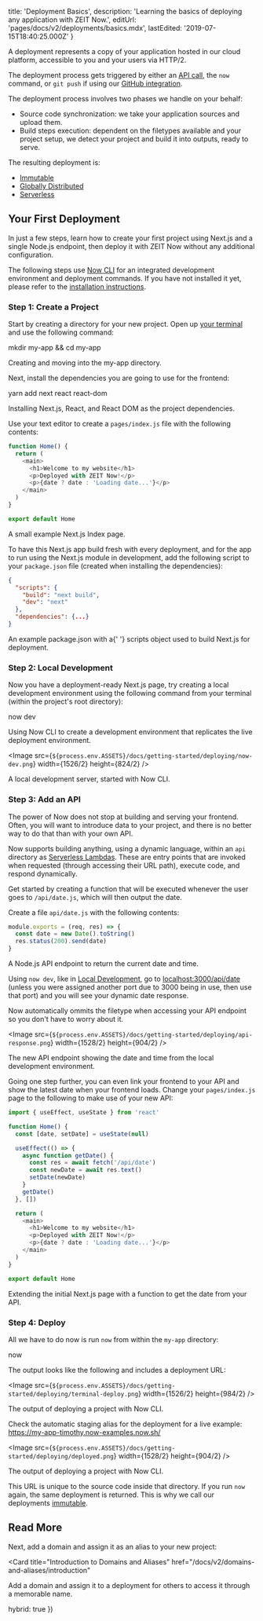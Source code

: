 
  title: 'Deployment Basics',
  description:
    'Learning the basics of deploying any application with ZEIT Now.',
  editUrl: 'pages/docs/v2/deployments/basics.mdx',
  lastEdited: '2019-07-15T18:40:25.000Z'
}

A deployment represents a copy of your application hosted in our cloud platform, accessible to you and your users via HTTP/2.

The deployment process gets triggered by either an [API call](/docs/api), the `now` command, or `git push` if using our [GitHub integration](/docs/v2/integrations/now-for-github).

The deployment process involves two phases we handle on your behalf:

- Source code synchronization: we take your application sources and upload them.
- Build steps execution: dependent on the filetypes available and your project setup, we detect your project and build it into outputs, ready to serve.

The resulting deployment is:

- [Immutable](/docs/v2/deployments/concepts/immutability)
- [Globally Distributed](/smart-cdn)
- [Serverless](/docs/v2/deployments/concepts/lambdas/#conceptual-model)

## Your First Deployment

In just a few steps, learn how to create your first project using Next.js and a single Node.js endpoint, then deploy it with ZEIT Now without any additional configuration.

The following steps use [Now CLI](/docs/v2/getting-started/installation#now-cli) for an integrated development environment and deployment commands. If you have not installed it yet, please refer to the [installation instructions](/docs/v2/getting-started/installation).

### Step 1: Create a Project

Start by creating a directory for your new project. Open up [your terminal](https://hyper.is) and use the following command:

<TerminalInput>mkdir my-app && cd my-app</TerminalInput>
<Caption>Creating and moving into the <InlineCode>my-app</InlineCode> directory.</Caption>

Next, install the dependencies you are going to use for the frontend:

<TerminalInput>yarn add next react react-dom</TerminalInput>
<Caption>Installing Next.js, React, and React DOM as the project dependencies.</Caption>

Use your text editor to create a `pages/index.js` file with the following contents:

```js
function Home() {
  return (
    <main>
      <h1>Welcome to my website</h1>
      <p>Deployed with ZEIT Now!</p>
      <p>{date ? date : 'Loading date...'}</p>
    </main>
  )
}

export default Home
```

<Caption>A small example Next.js Index page.</Caption>

To have this Next.js app build fresh with every deployment, and for the app to run using the Next.js module in development, add the following script to your `package.json` file (created when installing the dependencies):

```json
{
  "scripts": {
    "build": "next build",
    "dev": "next"
  },
  "dependencies": {...}
}
```

<Caption>
  An example <InlineCode>package.json</InlineCode> with a{' '}
  <InlineCode>scripts</InlineCode> object used to build Next.js for deployment.
</Caption>

### Step 2: Local Development

Now you have a deployment-ready Next.js page, try creating a local development environment using the following command from your terminal (within the project's root directory):

<TerminalInput>now dev</TerminalInput>
<Caption>Using Now CLI to create a development environment that replicates the live deployment environment.</Caption>

<Image
  src={`${process.env.ASSETS}/docs/getting-started/deploying/now-dev.png`}
  width={1526/2}
  height={824/2}
/>
<Caption>A local development server, started with <GenericLink href="/docs/v2/getting-started/installation#now-cli">Now CLI</GenericLink>.</Caption>

### Step 3: Add an API

The power of Now does not stop at building and serving your frontend. Often, you will want to introduce data to your project, and there is no better way to do that than with your own API.

Now supports building anything, using a dynamic language, within an `api` directory as [Serverless Lambdas](/docs/v2/deployments/concepts/lambdas). These are entry points that are invoked when requested (through accessing their URL path), execute code, and respond dynamically.

Get started by creating a function that will be executed whenever the user goes to `/api/date.js`, which will then output the date.

Create a file `api/date.js` with the following contents:

```js
module.exports = (req, res) => {
  const date = new Date().toString()
  res.status(200).send(date)
}
```

<Caption>A Node.js API endpoint to return the current date and time.</Caption>

Using `now dev`, like in [Local Development](#local-development), go to [localhost:3000/api/date](http://localhost:3000/api/date) (unless you were assigned another port due to 3000 being in use, then use that port) and you will see your dynamic date response.

<Note>
  Now automatically ommits the filetype when accessing your API endpoint so you
  don't have to worry about it.
</Note>

<Image
  src={`${process.env.ASSETS}/docs/getting-started/deploying/api-response.png`}
  width={1528/2}
  height={904/2}
/>
<Caption>The new API endpoint showing the date and time from the local development environment.</Caption>

Going one step further, you can even link your frontend to your API and show the latest date when your frontend loads. Change your `pages/index.js` page to the following to make use of your new API:

```js
import { useEffect, useState } from 'react'

function Home() {
  const [date, setDate] = useState(null)

  useEffect(() => {
    async function getDate() {
      const res = await fetch('/api/date')
      const newDate = await res.text()
      setDate(newDate)
    }
    getDate()
  }, [])

  return (
    <main>
      <h1>Welcome to my website</h1>
      <p>Deployed with ZEIT Now!</p>
      <p>{date ? date : 'Loading date...'}</p>
    </main>
  )
}

export default Home
```

<Caption>
  Extending the initial Next.js page with a function to get the date from your
  API.
</Caption>

### Step 4: Deploy

All we have to do now is run `now` from within the `my-app` directory:

<TerminalInput>now</TerminalInput>

The output looks like the following and includes a deployment URL:

<Image
  src={`${process.env.ASSETS}/docs/getting-started/deploying/terminal-deploy.png`}
  width={1526/2}
  height={984/2}
/>
<Caption>The output of deploying a project with <GenericLink href="/docs/v2/getting-started/installation#now-cli">Now CLI</GenericLink>.</Caption>

Check the automatic staging alias for the deployment for a live example: <https://my-app-timothy.now-examples.now.sh/>

<Image
  src={`${process.env.ASSETS}/docs/getting-started/deploying/deployed.png`}
  width={1528/2}
  height={904/2}
/>
<Caption>The output of deploying a project with <GenericLink href="/docs/v2/getting-started/installation#now-cli">Now CLI</GenericLink>.</Caption>

This URL is unique to the source code inside that directory. If you run `now` again, the same deployment is returned. This is why we call our deployments [immutable](/docs/v2/deployments/concepts/immutability).

## Read More

Next, add a domain and assign it as an alias to your new project:

<Card
  title="Introduction to Domains and Aliases"
  href="/docs/v2/domains-and-aliases/introduction"
>
  Add a domain and assign it to a deployment for others to access it through a
  memorable name.
</Card>

  hybrid: true
})
